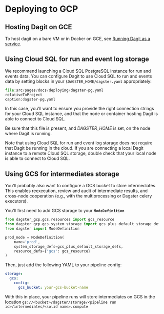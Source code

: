 # Deploying to GCP

## Hosting Dagit on GCE

To host dagit on a bare VM or in Docker on GCE, see [Running Dagit as a service](/docs/deploying/local).

## Using Cloud SQL for run and event log storage

We recommend launching a Cloud SQL PostgreSQL instance for run and
events data. You can configure Dagit to use Cloud SQL to run and events
data by setting blocks in your `$DAGSTER_HOME/dagster.yaml`
appropriately:

```python literalinclude
file:src/pages/docs/deploying/dagster-pg.yaml
relativeToProject
caption:dagster-pg.yaml
```

In this case, you'll want to ensure you provide the right connection
strings for your Cloud SQL instance, and that the node or container
hosting Dagit is able to connect to Cloud SQL.

Be sure that this file is present, and _DAGSTER_HOME_ is
set, on the node where Dagit is running.

Note that using Cloud SQL for run and event log storage does not require
that Dagit be running in the cloud. If you are connecting a local Dagit
instance to a remote Cloud SQL storage, double check that your local
node is able to connect to Cloud SQL.

## Using GCS for intermediates storage

You'll probably also want to configure a GCS bucket to store
intermediates. This enables reexecution, review and audit of
intermediate results, and cross-node cooperation (e.g., with the
multiprocessing or Dagster celery executors).

You'll first need to add GCS storage to your **`ModeDefinition`**

```python
from dagster_gcp.gcs.resources import gcs_resource
from dagster_gcp.gcs.system_storage import gcs_plus_default_storage_defs
from dagster import ModeDefinition

prod_mode = ModeDefinition(
    name='prod',
    system_storage_defs=gcs_plus_default_storage_defs,
    resource_defs={'gcs': gcs_resource}
)
```

Then, just add the following YAML to your pipeline config:

```yaml
storage:
  gcs:
    config:
      gcs_bucket: your-gcs-bucket-name
```

With this in place, your pipeline runs will store intermediates on GCS
in the location
`gs://<bucket>/dagster/storage/<pipeline run id>/intermediates/<solid name>.compute`
